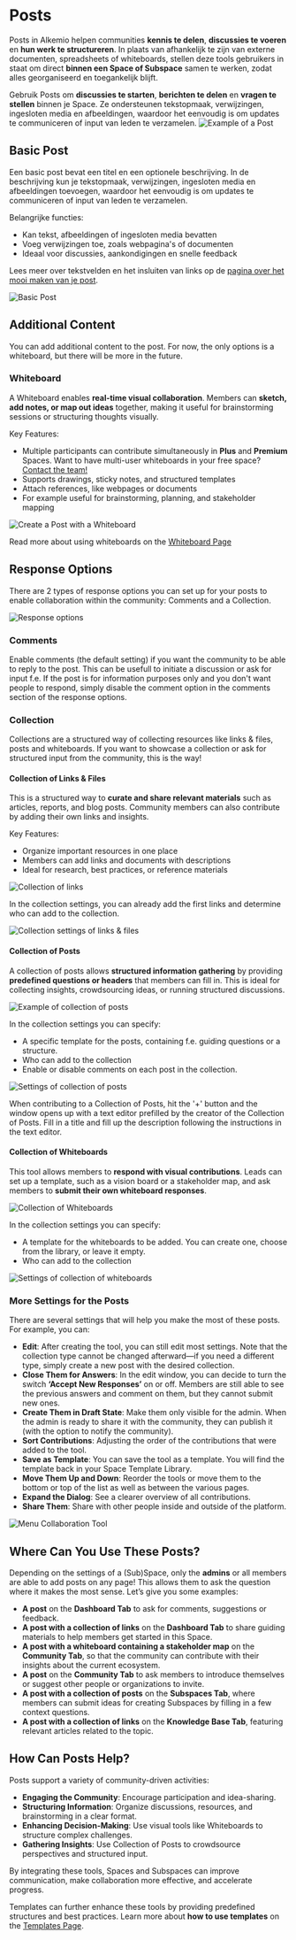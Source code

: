 # Posts

Posts in Alkemio helpen communities **kennis te delen**, **discussies te voeren** en **hun werk te structureren**. In plaats van afhankelijk te zijn van externe documenten, spreadsheets of whiteboards, stellen deze tools gebruikers in staat om direct **binnen een Space of Subspace** samen te werken, zodat alles georganiseerd en toegankelijk blijft.

Gebruik Posts om **discussies te starten**, **berichten te delen** en **vragen te stellen** binnen je Space. Ze ondersteunen tekstopmaak, verwijzingen, ingesloten media en afbeeldingen, waardoor het eenvoudig is om updates te communiceren of input van leden te verzamelen.
![Example of a Post](/example-post.png)

## Basic Post

Een basic post bevat een titel en een optionele beschrijving. In de beschrijving kun je tekstopmaak, verwijzingen, ingesloten media en afbeeldingen toevoegen, waardoor het eenvoudig is om updates te communiceren of input van leden te verzamelen.

Belangrijke functies:

- Kan tekst, afbeeldingen of ingesloten media bevatten
- Voeg verwijzingen toe, zoals webpagina's of documenten
- Ideaal voor discussies, aankondigingen en snelle feedback

Lees meer over tekstvelden en het insluiten van links op de [pagina over het mooi maken van je post](/how-to/make-post-beautiful).

![Basic Post](/basic-post.png)

## Additional Content

You can add additional content to the post. For now, the only options is a whiteboard, but there will be more in the future.

### Whiteboard

A Whiteboard enables **real-time visual collaboration**. Members can **sketch, add notes, or map out ideas** together, making it useful for brainstorming sessions or structuring thoughts visually.

Key Features:

- Multiple participants can contribute simultaneously in **Plus** and **Premium** Spaces. Want to have multi-user whiteboards in your free space? [Contact the team!](/support)
- Supports drawings, sticky notes, and structured templates
- Attach references, like webpages or documents
- For example useful for brainstorming, planning, and stakeholder mapping

![Create a Post with a Whiteboard](/post-with-whiteboard.png)

Read more about using whiteboards on the [Whiteboard Page](/how-to/whiteboards)

## Response Options

There are 2 types of response options you can set up for your posts to enable collaboration within the community: Comments and a Collection. 

![Response options](/response-options.png)

### Comments

Enable comments (the default setting) if you want the community to be able to reply to the post. This can be usefull to initiate a discussion or ask for input f.e.
If the post is for information purposes only and you don't want people to respond, simply disable the comment option in the comments section of the response options.

### Collection

Collections are a structured way of collecting resources like links & files, posts and whiteboards. If you want to showcase a collection or ask for structured input from the community, this is the way!

#### Collection of Links & Files

This is a structured way to **curate and share relevant materials** such as articles, reports, and blog posts. Community members can also contribute by adding their own links and insights.

Key Features:

- Organize important resources in one place
- Members can add links and documents with descriptions
- Ideal for research, best practices, or reference materials

![Collection of links](/collection-links.png)

In the collection settings, you can already add the first links and determine who can add to the collection.

![Collection settings of links & files](/links-files.png)

#### Collection of Posts

A collection of posts allows **structured information gathering** by providing **predefined questions or headers** that members can fill in. This is ideal for collecting insights, crowdsourcing ideas, or running structured discussions.

![Example of collection of posts](/collection-posts.png)

In the collection settings you can specify:

- A specific template for the posts, containing f.e. guiding questions or a structure.
- Who can add to the collection
- Enable or disable comments on each post in the collection.

![Settings of collection of posts](/posts-settings.png)

When contributing to a Collection of Posts, hit the '+' button and the window opens up with a text editor prefilled by the creator of the Collection of Posts. Fill in a title and fill up the description following the instructions in the text editor.

#### Collection of Whiteboards

This tool allows members to **respond with visual contributions**. Leads can set up a template, such as a vision board or a stakeholder map, and ask members to **submit their own whiteboard responses**.

![Collection of Whiteboards](/call-for-whiteboards.png)

In the collection settings you can specify:

- A template for the whiteboards to be added. You can create one, choose from the library, or leave it empty.
- Who can add to the collection

![Settings of collection of whiteboards](/whiteboard-settings.png)

### More Settings for the Posts

There are several settings that will help you make the most of these posts. For example, you can:

- **Edit**: After creating the tool, you can still edit most settings. Note that the collection type cannot be changed afterward—if you need a different type, simply create a new post with the desired collection.
- **Close Them for Answers**: In the edit window, you can decide to turn the switch **‘Accept New Responses’** on or off. Members are still able to see the previous answers and comment on them, but they cannot submit new ones.
- **Create Them in Draft State**: Make them only visible for the admin. When the admin is ready to share it with the community, they can publish it (with the option to notify the community).
- **Sort Contributions**: Adjusting the order of the contributions that were added to the tool.
- **Save as Template**: You can save the tool as a template. You will find the template back in your Space Template Library.
- **Move Them Up and Down**: Reorder the tools or move them to the bottom or top of the list as well as between the various pages.
- **Expand the Dialog**: See a clearer overview of all contributions.
- **Share Them**: Share with other people inside and outside of the platform.

![Menu Collaboration Tool](/menu-collaboration-tool.png)

## Where Can You Use These Posts?

Depending on the settings of a (Sub)Space, only the **admins** or all members are able to add posts on any page! This allows them to ask the question where it makes the most sense. Let’s give you some examples:

- **A post** on the **Dashboard Tab** to ask for comments, suggestions or feedback.
- **A post with a collection of links** on the **Dashboard Tab** to share guiding materials to help members get started in this Space.
- **A post with a whiteboard containing a stakeholder map** on the **Community Tab**, so that the community can contribute with their insights about the current ecosystem.
- **A post** on the **Community Tab** to ask members to introduce themselves or suggest other people or organizations to invite.
- **A post with a collection of posts** on the **Subspaces Tab**, where members can submit ideas for creating Subspaces by filling in a few context questions.
- **A post with a collection of links** on the **Knowledge Base Tab**, featuring relevant articles related to the topic.

## How Can Posts Help?

Posts support a variety of community-driven activities:

- **Engaging the Community**: Encourage participation and idea-sharing.
- **Structuring Information**: Organize discussions, resources, and brainstorming in a clear format.
- **Enhancing Decision-Making**: Use visual tools like Whiteboards to structure complex challenges.
- **Gathering Insights**: Use Collection of Posts to crowdsource perspectives and structured input.

By integrating these tools, Spaces and Subspaces can improve communication, make collaboration more effective, and accelerate progress.

Templates can further enhance these tools by providing predefined structures and best practices. Learn more about **how to use templates** on the [Templates Page](/templates).
